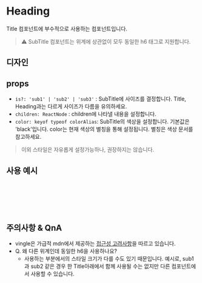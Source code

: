 

<Meta of={SubTitleStories} />

# Heading

Title 컴포넌트에 부수적으로 사용하는 컴포넌트입니다.

> ⚠️ SubTitle 컴포넌트는 위계에 상관없이 모두 동일한 h6 태그로 지원합니다.

## 디자인

<Canvas of={SubTitleStories.SubTitle1} />
<Canvas of={SubTitleStories.SubTitle2} />
<Canvas of={SubTitleStories.SubTitle3} />

## props

- `is?: 'sub1' | 'sub2' | 'sub3'` : SubTitle에 사이즈를 결정합니다. Title, Heading과는 다르게 사이즈가 다름을 유의하세요.
- `children: ReactNode` : children에 나타낼 내용을 설정합니다.
- `color: keyof typeof colorAlias`: SubTitle의 색상을 설정합니다. 기본값은 'black'입니다. color는 현재 색상의 별칭을 통해 설정됩니다. 별칭은 색상 문서를 참고하세요.

> 이외 스타일은 자유롭게 설정가능하나, 권장하지는 않습니다.

## 사용 예시

```jsx
// Basic Usage
<SubTitle>빈티지 샵을 다 모았다! 빙글 Vingle</SubTitle>
<SubTitle is='sub1'>빈티지 샵을 다 모았다! 빙글 Vingle</SubTitle>
<SubTitle is='sub2'>빈티지 샵을 다 모았다! 빙글 Vingle</SubTitle>
<SubTitle is='sub3'>빈티지 샵을 다 모았다! 빙글 Vingle</SubTitle>
```

## 주의사항 & QnA

- vingle은 가급적 mdn에서 제공하는 [접근성 고려사항](https://developer.mozilla.org/ko/docs/Web/HTML/Element/Heading_Elements#%EC%A0%91%EA%B7%BC%EC%84%B1_%EA%B3%A0%EB%A0%A4%EC%82%AC%ED%95%AD)을 따르고 있습니다.
- Q. 왜 다른 위계인데 동일한 h6을 사용하나요?
  - 사용하는 부분에서의 스타일 크기가 다를 수도 있기 때문입니다. 예시로, sub1과 sub2 같은 경우 한 Title아래에서 함께 사용될 수는 없지만 다른 컴포넌트에서 사용할 수 있습니다.
